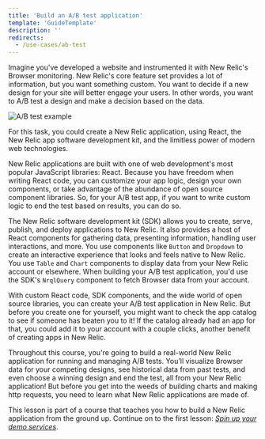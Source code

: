 ```yaml
---
title: 'Build an A/B test application'
template: 'GuideTemplate'
description: ''
redirects:
  - /use-cases/ab-test
---
```


Imagine you've developed a website and instrumented it with New Relic's Browser monitoring. New Relic's core feature set provides a lot of information, but you want something custom. You want to decide if a new design for your site will better engage your users. In other words, you want to A/B test a design and make a decision based on the data.

![A/B test example](../../images/ab-test/ab-test.png)

For this task, you could create a New Relic application, using React, the New Relic app software development kit, and the limitless power of modern web technologies.

New Relic applications are built with one of web development's most popular JavaScript libraries: React. Because you have freedom when writing React code, you can customize your app logic, design your own components, or take advantage of the abundance of open source component libraries. So, for your A/B test app, if you want to write custom logic to end the test based on results, you can do so.

The New Relic software development kit (SDK) allows you to create, serve, publish, and deploy applications to New Relic. It also provides a host of React components for gathering data, presenting information, handling user interactions, and more. You use components like `Button` and `Dropdown` to create an interactive experience that looks and feels native to New Relic. You use `Table` and `Chart` components to display data from your New Relic account or elsewhere. When building your A/B test application, you'd use the SDK's `NrqlQuery` component to fetch Browser data from your account.

With custom React code, SDK components, and the wide world of open source libraries, you can create your A/B test application in New Relic. But before you create one for yourself, you might want to check the app catalog to see if someone has beaten you to it! If the catalog already had an app for that, you could add it to your account with a couple clicks, another benefit of creating apps in New Relic.

Throughout this course, you're going to build a real-world New Relic application for running and managing A/B tests. You'll visualize Browser data for your competing designs, see historical data from past tests, and even choose a winning design and end the test, all from your New Relic application! But before you get into the weeds of building charts and making http requests, you need to learn what New Relic applications are made of.

<Callout variant="course">

This lesson is part of a course that teaches you how to build a New Relic application from the ground up. Continue on to the first lesson: [_Spin up your demo services_](/build-apps/ab-test/demo-setup).

</Callout>

